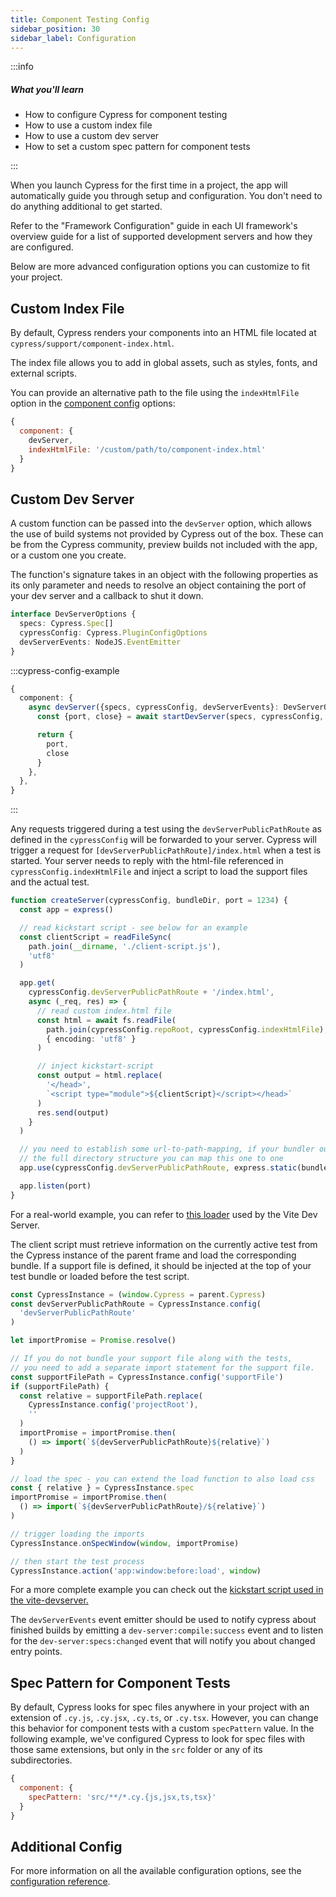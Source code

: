 ```yaml
---
title: Component Testing Config
sidebar_position: 30
sidebar_label: Configuration
---
```


:::info

##### <Icon name="question-circle" color="#42a1c0" /> What you'll learn

- How to configure Cypress for component testing
- How to use a custom index file
- How to use a custom dev server
- How to set a custom spec pattern for component tests

:::

When you launch Cypress for the first time in a project, the app will
automatically guide you through setup and configuration. You don't need to do
anything additional to get started.

Refer to the "Framework Configuration" guide in each UI framework's overview
guide for a list of supported development servers and how they are configured.

Below are more advanced configuration options you can customize to fit your
project.

## Custom Index File

By default, Cypress renders your components into an HTML file located at
`cypress/support/component-index.html`.

The index file allows you to add in global assets, such as styles, fonts, and
external scripts.

You can provide an alternative path to the file using the `indexHtmlFile` option
in the [component config](/app/references/configuration#component) options:

```js
{
  component: {
    devServer,
    indexHtmlFile: '/custom/path/to/component-index.html'
  }
}
```

## Custom Dev Server

A custom function can be passed into the `devServer` option, which allows the
use of build systems not provided by Cypress out of the box. These can be from
the Cypress community, preview builds not included with the app, or a custom one
you create.

The function's signature takes in an object with the following properties as its
only parameter and needs to resolve an object containing the port of your dev
server and a callback to shut it down.

```ts
interface DevServerOptions {
  specs: Cypress.Spec[]
  cypressConfig: Cypress.PluginConfigOptions
  devServerEvents: NodeJS.EventEmitter
}
```

:::cypress-config-example

```ts
{
  component: {
    async devServer({specs, cypressConfig, devServerEvents}: DevServerOptions) {
      const {port, close} = await startDevServer(specs, cypressConfig, devServerEvents)

      return {
        port,
        close
      }
    },
  },
}
```

:::

Any requests triggered during a test using the `devServerPublicPathRoute` as
defined in the `cypressConfig` will be forwarded to your server. Cypress will
trigger a request for `[devServerPublicPathRoute]/index.html` when a test is
started. Your server needs to reply with the html-file referenced in
`cypressConfig.indexHtmlFile` and inject a script to load the support files and
the actual test.

```ts
function createServer(cypressConfig, bundleDir, port = 1234) {
  const app = express()

  // read kickstart script - see below for an example
  const clientScript = readFileSync(
    path.join(__dirname, './client-script.js'),
    'utf8'
  )

  app.get(
    cypressConfig.devServerPublicPathRoute + '/index.html',
    async (_req, res) => {
      // read custom index.html file
      const html = await fs.readFile(
        path.join(cypressConfig.repoRoot, cypressConfig.indexHtmlFile),
        { encoding: 'utf8' }
      )

      // inject kickstart-script
      const output = html.replace(
        '</head>',
        `<script type="module">${clientScript}</script></head>`
      )
      res.send(output)
    }
  )

  // you need to establish some url-to-path-mapping, if your bundler outputs
  // the full directory structure you can map this one to one
  app.use(cypressConfig.devServerPublicPathRoute, express.static(bundleDir))

  app.listen(port)
}
```

For a real-world example, you can refer to
[this loader](https://github.com/cypress-io/cypress/blob/466155c2125476374d9f9549530f67d0c6354a41/npm/vite-dev-server/src/plugins/cypress.ts#L82-L92)
used by the Vite Dev Server.

The client script must retrieve information on the currently active test from
the Cypress instance of the parent frame and load the corresponding bundle. If a
support file is defined, it should be injected at the top of your test bundle or
loaded before the test script.

```ts
const CypressInstance = (window.Cypress = parent.Cypress)
const devServerPublicPathRoute = CypressInstance.config(
  'devServerPublicPathRoute'
)

let importPromise = Promise.resolve()

// If you do not bundle your support file along with the tests,
// you need to add a separate import statement for the support file.
const supportFilePath = CypressInstance.config('supportFile')
if (supportFilePath) {
  const relative = supportFilePath.replace(
    CypressInstance.config('projectRoot'),
    ''
  )
  importPromise = importPromise.then(
    () => import(`${devServerPublicPathRoute}${relative}`)
  )
}

// load the spec - you can extend the load function to also load css
const { relative } = CypressInstance.spec
importPromise = importPromise.then(
  () => import(`${devServerPublicPathRoute}/${relative}`)
)

// trigger loading the imports
CypressInstance.onSpecWindow(window, importPromise)

// then start the test process
CypressInstance.action('app:window:before:load', window)
```

For a more complete example you can check out the
[kickstart script used in the vite-devserver.](https://github.com/cypress-io/cypress/blob/develop/npm/vite-dev-server/client/initCypressTests.js)

The `devServerEvents` event emitter should be used to notify cypress about
finished builds by emitting a `dev-server:compile:success` event and to listen
for the `dev-server:specs:changed` event that will notify you about changed
entry points.

## Spec Pattern for Component Tests

By default, Cypress looks for spec files anywhere in your project with an
extension of `.cy.js`, `.cy.jsx`, `.cy.ts`, or `.cy.tsx`. However, you can
change this behavior for component tests with a custom `specPattern` value. In
the following example, we've configured Cypress to look for spec files with
those same extensions, but only in the `src` folder or any of its
subdirectories.

```js
{
  component: {
    specPattern: 'src/**/*.cy.{js,jsx,ts,tsx}'
  }
}
```

## Additional Config

For more information on all the available configuration options, see the
[configuration reference](/app/references/configuration).
